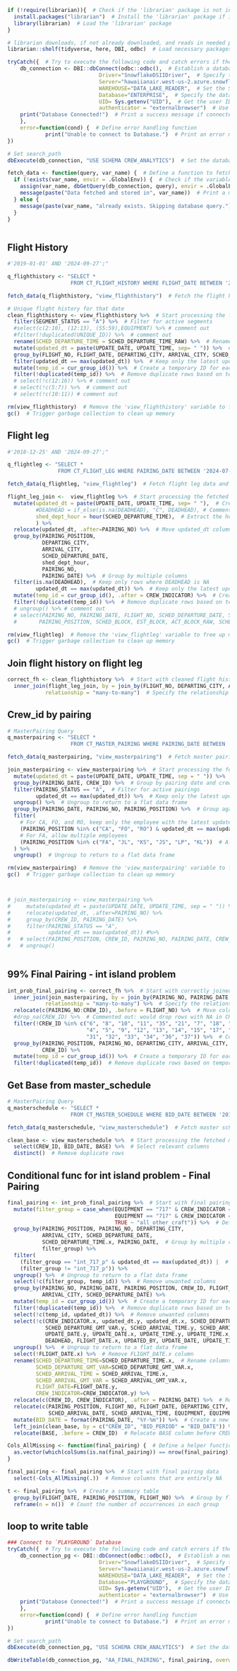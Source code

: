 

```r

if (!require(librarian)){  # Check if the 'librarian' package is not installed
  install.packages("librarian")  # Install the 'librarian' package if it's not installed
  library(librarian)  # Load the 'librarian' package
}

# librarian downloads, if not already downloaded, and reads in needed packages
librarian::shelf(tidyverse, here, DBI, odbc)  # Load necessary packages: 'tidyverse', 'here', 'DBI', and 'odbc'


```

```r
tryCatch({  # Try to execute the following code and catch errors if they occur
    db_connection <- DBI::dbConnect(odbc::odbc(),  # Establish a database connection using ODBC
                             Driver="SnowflakeDSIIDriver",  # Specify the ODBC driver for Snowflake
                             Server="hawaiianair.west-us-2.azure.snowflakecomputing.com",  # Set the server address
                             WAREHOUSE="DATA_LAKE_READER",  # Set the Snowflake warehouse to use
                             Database="ENTERPRISE",  # Specify the database name
                             UID= Sys.getenv("UID"),  # Get the user ID from environment variables (should be your email)
                             authenticator = "externalbrowser")  # Use external browser authentication
    print("Database Connected!")  # Print a success message if connected
    },
    error=function(cond) {  # Define error handling function
            print("Unable to connect to Database.")  # Print an error message if the connection fails
})

# Set search_path
dbExecute(db_connection, "USE SCHEMA CREW_ANALYTICS")  # Set the database schema to 'CREW_ANALYTICS'


```

```r


fetch_data <- function(query, var_name) {  # Define a function to fetch data from the database
  if (!exists(var_name, envir = .GlobalEnv)) {  # Check if the variable name already exists in the global environment
    assign(var_name, dbGetQuery(db_connection, query), envir = .GlobalEnv)  # Fetch data and assign it to the variable in the global environment
    message(paste("Data fetched and stored in", var_name))  # Print a message indicating data was fetched
  } else {
    message(paste(var_name, "already exists. Skipping database query."))  # Print a message if the variable already exists
  }
}



```


## Flight History
```r

#'2019-01-01' AND '2024-09-27';"

q_flighthistory <- "SELECT *
                    FROM CT_FLIGHT_HISTORY WHERE FLIGHT_DATE BETWEEN '2024-08-01' AND '2024-08-31';"  # Define SQL query to select flight history between specified dates

fetch_data(q_flighthistory, "view_flighthistory")  # Fetch the flight history data and store it in 'view_flighthistory'

# Unique flight history for that date
clean_flighthistory <- view_flighthistory %>%  # Start processing the fetched flight history
  filter(SEGMENT_STATUS == "A") %>%  # Filter for active segments
  #select(c(2:10), (12:13), (55:59),EQUIPMENT) %>% # comment out
  #filter(!duplicated(UNIQUE_ID)) %>%  # comment out
  rename(SCHED_DEPARTURE_TIME = SCHED_DEPARTURE_TIME_RAW) %>%  # Rename the departure time column
  mutate(updated_dt = paste(UPDATE_DATE, UPDATE_TIME, sep= " ")) %>%  # Create a new datetime column combining update date and time
  group_by(FLIGHT_NO, FLIGHT_DATE, DEPARTING_CITY, ARRIVAL_CITY, SCHED_DEPARTURE_TIME) %>%  # Group by multiple columns
  filter(updated_dt == max(updated_dt)) %>%  # Keep only the latest update for each group
  mutate(temp_id = cur_group_id()) %>%  # Create a temporary ID for each group
  filter(!duplicated(temp_id)) %>%  # Remove duplicate rows based on temporary ID
  # select(!c(12:16)) %>% # comment out
  # select(!c(5:7)) %>%  # comment out
  # select(!c(10:11)) # comment out

rm(view_flighthistory)  # Remove the 'view_flighthistory' variable to free up memory
gc()  # Trigger garbage collection to clean up memory


```

## Flight leg
```r
#'2018-12-25' AND '2024-09-27';"

q_flightleg <- "SELECT *
                FROM CT_FLIGHT_LEG WHERE PAIRING_DATE BETWEEN '2024-07-25' AND '2024-08-31';"  # Define SQL query to select flight leg data for specified dates

fetch_data(q_flightleg, "view_flightleg")  # Fetch flight leg data and store it in 'view_flightleg'

flight_leg_join <-  view_flightleg %>%  # Start processing the fetched flight leg data
  mutate(updated_dt = paste(UPDATE_DATE, UPDATE_TIME, sep= " "),  # Create a new datetime column
         #DEADHEAD = if_else(is.na(DEADHEAD), "C", DEADHEAD), # Commented out: conditionally replace NA values in DEADHEAD
         shed_dept_hour = hour(SCHED_DEPARTURE_TIME),  # Extract the hour from the scheduled departure time
         ) %>%
  relocate(updated_dt, .after=PAIRING_NO) %>%  # Move updated_dt column after PAIRING_NO
  group_by(PAIRING_POSITION,
           DEPARTING_CITY,
           ARRIVAL_CITY,
           SCHED_DEPARTURE_DATE,
           shed_dept_hour,
           PAIRING_NO,
           PAIRING_DATE) %>%  # Group by multiple columns
  filter(is.na(DEADHEAD),  # Keep only rows where DEADHEAD is NA
         updated_dt == max(updated_dt)) %>%  # Keep only the latest update for each group
  mutate(temp_id = cur_group_id(), .after = CREW_INDICATOR) %>%  # Create a temporary ID for each group
  filter(!duplicated(temp_id)) %>%  # Remove duplicate rows based on temporary ID
  # ungroup() %>% # comment out
  # select(PAIRING_NO, PAIRING_DATE, FLIGHT_NO, SCHED_DEPARTURE_DATE, SCHED_ARRIVAL_DATE, DEPARTING_CITY, ARRIVAL_CITY, # Comment out
  #       PAIRING_POSITION, SCHED_BLOCK, EST_BLOCK, ACT_BLOCK_RAW, SCHED_BLOCK_CO, EST_BLOCK_CO, ACT_BLOCK_CO)

rm(view_flightleg)  # Remove the 'view_flightleg' variable to free up memory
gc()  # Trigger garbage collection to clean up memory

```


## Join flight history on flight leg
```r

correct_fh <- clean_flighthistory %>%  # Start with cleaned flight history
  inner_join(flight_leg_join, by = join_by(FLIGHT_NO, DEPARTING_CITY, ARRIVAL_CITY, SCHED_DEPARTURE_DATE, SCHED_ARRIVAL_DATE),  # Perform an inner join with flight leg data based on specified columns
            relationship = "many-to-many")  # Specify the relationship type for the join


```

## Crew_id by pairing
```r

# MasterPairing Query
q_masterpairing <- "SELECT *
                    FROM CT_MASTER_PAIRING WHERE PAIRING_DATE BETWEEN '2024-07-25' AND '2024-08-31';"  # Define SQL query to select master pairing data

fetch_data(q_masterpairing, "view_masterpairing")  # Fetch master pairing data and store it in 'view_masterpairing'

join_masterpairing <- view_masterpairing %>%  # Start processing the fetched master pairing data
  mutate(updated_dt = paste(UPDATE_DATE, UPDATE_TIME, sep = " ")) %>%  # Create a new datetime column
  group_by(PAIRING_DATE, CREW_ID) %>%  # Group by pairing date and crew ID
  filter(PAIRING_STATUS == "A",  # Filter for active pairings
         updated_dt == max(updated_dt)) %>%  # Keep only the latest update for each group
  ungroup() %>%  # Ungroup to return to a flat data frame
  group_by(PAIRING_DATE, PAIRING_NO, PAIRING_POSITION) %>%  # Group again for further filtering
  filter(
    # For CA, FO, and RO, keep only the employee with the latest updated_dt
    (PAIRING_POSITION %in% c("CA", "FO", "RO") & updated_dt == max(updated_dt)) |  # Keep the latest for specific positions
    # For FA, allow multiple employees
    (PAIRING_POSITION %in% c("FA", "JL", "KS", "JS", "LP", "KL"))  # Allow multiple for flight attendants
  ) %>%
  ungroup()  # Ungroup to return to a flat data frame

rm(view_masterpairing)  # Remove the 'view_masterpairing' variable to free up memory
gc()  # Trigger garbage collection to clean up memory



# join_masterpairing <- view_masterpairing %>% 
#     mutate(updated_dt = paste(UPDATE_DATE, UPDATE_TIME, sep = " ")) %>% 
#     relocate(updated_dt, .after=PAIRING_NO) %>%
#     group_by(CREW_ID, PAIRING_DATE) %>% 
#     filter(PAIRING_STATUS == "A",
#            updated_dt == max(updated_dt)) #%>% 
#   # select(PAIRING_POSITION, CREW_ID, PAIRING_NO, PAIRING_DATE, CREW_INDICATOR, updated_dt) %>% # comment out
#   # ungroup()
  

```


## 99% Final Pairing - int island problem
```r


int_prob_final_pairing <- correct_fh %>%  # Start with correctly joined flight history
  inner_join(join_masterpairing, by = join_by(PAIRING_NO, PAIRING_DATE, PAIRING_POSITION),  # Perform an inner join with master pairing data based on specified columns
            relationship = "many-to-many") %>%  # Specify the relationship type for the join
  relocate(c(PAIRING_NO:CREW_ID), .before = FLIGHT_NO) %>%  # Move columns before FLIGHT_NO
  #drop_na(CREW_ID) %>%  # Commented out: would drop rows with NA in CREW_ID
  filter(!CREW_ID %in% c("6", "8", "10", "11", "35", "21", "7", "18", "1", "2", "3",  # Exclude specific crew IDs
                         "4", "5", "9", "12", "13", "14", "15", "17", "19", "20", "25",
                         "31", "32", "33", "34", "36", "37")) %>%  # Continue excluding specific crew IDs
  group_by(PAIRING_POSITION, PAIRING_NO, DEPARTING_CITY, ARRIVAL_CITY, SCHED_DEPARTURE_DATE, SCHED_DEPARTURE_TIME.x, PAIRING_DATE,  # Group by multiple columns
           CREW_ID) %>% 
  mutate(temp_id = cur_group_id()) %>%  # Create a temporary ID for each group
  filter(!duplicated(temp_id))  # Remove duplicate rows based on temporary ID


```



## Get Base from master_schedule
```r
# MasterPairing Query
q_masterschedule <- "SELECT *
                    FROM CT_MASTER_SCHEDULE WHERE BID_DATE BETWEEN '2018-12' AND '2024-09';"  # Define SQL query to select master schedule data

fetch_data(q_masterschedule, "view_masterschedule")  # Fetch master schedule data and store it in 'view_masterschedule'

clean_base <- view_masterschedule %>%  # Start processing the fetched master schedule data
  select(CREW_ID, BID_DATE, BASE) %>%  # Select relevant columns
  distinct()  # Remove duplicate rows


```


## Conditional func for int island problem - Final Pairing
```r

final_pairing <- int_prob_final_pairing %>%  # Start with final pairing data
  mutate(filter_group = case_when(EQUIPMENT == "717" & CREW_INDICATOR == "P" ~ "int_717_p",  # Categorize based on equipment and crew indicator
                                  EQUIPMENT == "717" & CREW_INDICATOR == "FA" ~ "fa_717",
                                  TRUE ~ "all_other_craft")) %>%  # Default case for all other equipment
  group_by(PAIRING_POSITION, PAIRING_NO, DEPARTING_CITY, 
           ARRIVAL_CITY, SCHED_DEPARTURE_DATE, 
           SCHED_DEPARTURE_TIME.x, PAIRING_DATE,  # Group by multiple columns
           filter_group) %>%
  filter(
    (filter_group == "int_717_p" & updated_dt == max(updated_dt)) |  # Keep only the latest update for specific group
    (filter_group != "int_717_p")) %>%
  ungroup() %>%  # Ungroup to return to a flat data frame
  select(!c(filter_group, temp_id)) %>%  # Remove unwanted columns
  group_by(PAIRING_NO, PAIRING_DATE, PAIRING_POSITION, CREW_ID, FLIGHT_NO, FLIGHT_DATE.x, DEPARTING_CITY,  # Group by multiple columns
           ARRIVAL_CITY, SCHED_DEPARTURE_DATE) %>% 
  mutate(temp_id = cur_group_id()) %>%  # Create a temporary ID for each group
  filter(!duplicated(temp_id)) %>%  # Remove duplicate rows based on temporary ID
  select(!c(temp_id, updated_dt)) %>%  # Remove unwanted columns
  select(!c(CREW_INDICATOR.x, updated_dt.y, updated_dt.x, SCHED_DEPARTURE_TIME.y,  # Remove additional unwanted columns
            SCHED_DEPARTURE_GMT_VAR.y, SCHED_ARRIVAL_TIME.y, SCHED_ARRIVAL_GMT_VAR.y, UPDATED_BY.y, UPDATED_BY.x,
            UPDATE_DATE.y, UPDATE_DATE.x, UPDATE_TIME.y, UPDATE_TIME.x, temp_id.x, temp_id.y, UNIQUE_ID,
            DEADHEAD, FLIGHT_DATE.x, UPDATED_BY, UPDATE_DATE, UPDATE_TIME, CREW_INDICATOR)) %>% 
  ungroup() %>%  # Ungroup to return to a flat data frame
  select(!FLIGHT_DATE.x) %>%  # Remove FLIGHT_DATE.x column
  rename(SCHED_DEPARTURE_TIME=SCHED_DEPARTURE_TIME.x,  # Rename columns for clarity
         SCHED_DEPARTURE_GMT_VAR=SCHED_DEPARTURE_GMT_VAR.x,
         SCHED_ARRIVAL_TIME = SCHED_ARRIVAL_TIME.x,
         SCHED_ARRIVAL_GMT_VAR = SCHED_ARRIVAL_GMT_VAR.x,
         FLIGHT_DATE=FLIGHT_DATE.y,
         CREW_INDICATOR=CREW_INDICATOR.y) %>% 
  relocate(c(CREW_ID, CREW_INDICATOR), .after = PAIRING_DATE) %>%  # Relocate columns for organization
  relocate(c(PAIRING_POSITION, FLIGHT_NO, FLIGHT_DATE, DEPARTING_CITY, ARRIVAL_CITY, SCHED_DEPARTURE_DATE, SCHED_DEPARTURE_TIME,  # Further relocate columns
             SCHED_ARRIVAL_DATE, SCHED_ARRIVAL_TIME, EQUIPMENT, EQUIPMENT_CODE, FIN_NO), .after=PAIRING_DATE) %>% 
  mutate(BID_DATE = format(PAIRING_DATE, "%Y-%m")) %>%  # Create a new BID_DATE column based on PAIRING_DATE
  left_join(clean_base, by = c("CREW_ID", "BID_PERIOD" = "BID_DATE")) %>%  # Join with cleaned base data
  relocate(BASE, .before = CREW_ID)  # Relocate BASE column before CREW_ID

Cols_AllMissing <- function(final_pairing) {  # Define a helper function to find columns with all missing values
  as.vector(which(colSums(is.na(final_pairing)) == nrow(final_pairing)))  # Return indices of columns that are entirely NA
}

final_pairing <- final_pairing %>%  # Start with final pairing data
  select(-Cols_AllMissing(.))  # Remove columns that are entirely NA

t <- final_pairing %>%  # Create a summary table
  group_by(FLIGHT_DATE, PAIRING_POSITION, FLIGHT_NO) %>%  # Group by flight date, pairing position, and flight number
  reframe(n = n())  # Count the number of occurrences in each group

```


## loop to write table
```r

### Connect to `PLAYGROUND` Database
tryCatch({  # Try to execute the following code and catch errors if they occur
    db_connection_pg <- DBI::dbConnect(odbc::odbc(),  # Establish a new database connection using ODBC
                             Driver="SnowflakeDSIIDriver",  # Specify the ODBC driver for Snowflake
                             Server="hawaiianair.west-us-2.azure.snowflakecomputing.com",  # Set the server address
                             WAREHOUSE="DATA_LAKE_READER",  # Set the Snowflake warehouse to use
                             Database="PLAYGROUND",  # Specify the database name
                             UID= Sys.getenv("UID"),  # Get the user ID from environment variables
                             authenticator = "externalbrowser")  # Use external browser authentication
    print("Database Connected!")  # Print a success message if connected
    },
    error=function(cond) {  # Define error handling function
            print("Unable to connect to Database.")  # Print an error message if the connection fails
})

# Set search_path
dbExecute(db_connection_pg, "USE SCHEMA CREW_ANALYTICS")  # Set the database schema to 'CREW_ANALYTICS'

dbWriteTable(db_connection_pg, "AA_FINAL_PAIRING", final_pairing, overwrite = T)  # Write the final pairing data to the 'AA_FINAL_PAIRING' table, overwriting if it exists




```
